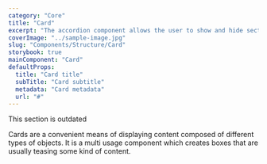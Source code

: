 ```yaml
---
category: "Core"
title: "Card"
excerpt: "The accordion component allows the user to show and hide sections of related content on a page."
coverImage: "../sample-image.jpg"
slug: "Components/Structure/Card"
storybook: true
mainComponent: "Card"
defaultProps:
  title: "Card title"
  subTitle: "Card subtitle"
  metadata: "Card metadata"
  url: "#"
---
```


<Callout kind="warning">

This section is outdated

</Callout>

Cards are a convenient means of displaying content composed of different types of objects. It is a multi usage component which creates boxes that are usually teasing some kind of content.
